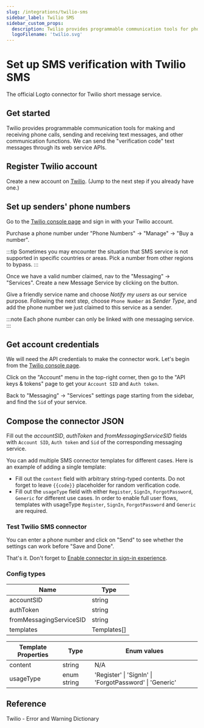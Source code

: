 ```yaml
---
slug: /integrations/twilio-sms
sidebar_label: Twilio SMS
sidebar_custom_props:
  description: Twilio provides programmable communication tools for phone calls and messages.
  logoFilename: 'twilio.svg'
---
```



# Set up SMS verification with Twilio SMS

The official Logto connector for Twilio short message service.

<GuideTip />

## Get started

Twilio provides programmable communication tools for making and receiving phone calls, sending and receiving text messages, and other communication functions. We can send the "verification code" text messages through its web service APIs.

## Register Twilio account

Create a new account on [Twilio](https://www.twilio.com). (Jump to the next step if you already have one.)

## Set up senders' phone numbers

Go to the [Twilio console page](https://console.twilio.com/) and sign in with your Twilio account.

Purchase a phone number under "Phone Numbers" -> "Manage" -> "Buy a number".

:::tip
Sometimes you may encounter the situation that SMS service is not supported in specific countries or areas. Pick a number from other regions to bypass.
:::

Once we have a valid number claimed, nav to the "Messaging" -> "Services". Create a new Message Service by clicking on the button.

Give a friendly service name and choose _Notify my users_ as our service purpose.
Following the next step, choose `Phone Number` as _Sender Type_, and add the phone number we just claimed to this service as a sender.

:::note
Each phone number can only be linked with one messaging service.
:::

## Get account credentials

We will need the API credentials to make the connector work. Let's begin from the [Twilio console page](https://console.twilio.com/).

Click on the "Account" menu in the top-right corner, then go to the "API keys & tokens" page to get your `Account SID` and `Auth token`.

Back to "Messaging" -> "Services" settings page starting from the sidebar, and find the `Sid` of your service.

## Compose the connector JSON

Fill out the _accountSID_, _authToken_ and _fromMessagingServiceSID_ fields with `Account SID`, `Auth token` and `Sid` of the corresponding messaging service.

You can add multiple SMS connector templates for different cases. Here is an example of adding a single template:

- Fill out the `content` field with arbitrary string-typed contents. Do not forget to leave `{{code}}` placeholder for random verification code.
- Fill out the `usageType` field with either `Register`, `SignIn`, `ForgotPassword`, `Generic` for different use cases. In order to enable full user flows, templates with usageType `Register`, `SignIn`, `ForgotPassword` and `Generic` are required.

### Test Twilio SMS connector

You can enter a phone number and click on "Send" to see whether the settings can work before "Save and Done".

That's it. Don't forget to [Enable connector in sign-in experience](/connectors/sms-connectors/#enable-phone-number-sign-up-or-sign-in).

### Config types

| Name                    | Type        |
| ----------------------- | ----------- |
| accountSID              | string      |
| authToken               | string      |
| fromMessagingServiceSID | string      |
| templates               | Templates[] |

| Template Properties | Type        | Enum values                                             |
| ------------------- | ----------- | ------------------------------------------------------- |
| content             | string      | N/A                                                     |
| usageType           | enum string | 'Register' \| 'SignIn' \| 'ForgotPassword' \| 'Generic' |

## Reference

<Url href="https://www.twilio.com/docs/api/errors">Twilio - Error and Warning Dictionary</Url>

